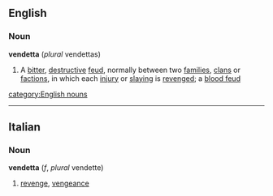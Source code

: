 ==English==
===Noun===
{{wikipedia}}
'''vendetta'''  (''plural'' vendettas)
#A [[bitter]], [[destructive]] [[feud]], normally between two [[families]], [[clan]]s or [[faction]]s, in which each [[injury]] or [[slaying]] is [[revenge]]d; a [[blood feud]]
[[category:English nouns]]
----
==Italian==
===Noun===
'''vendetta'''  (''f'', ''plural'' vendette)
#[[revenge]], [[vengeance]]